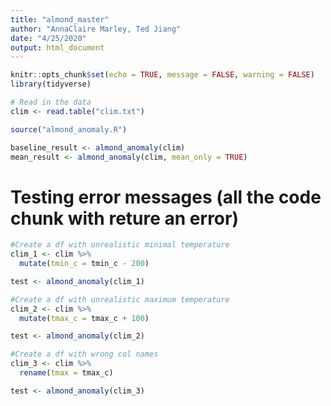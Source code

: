 ```yaml
---
title: "almond_master"
author: "AnnaClaire Marley, Ted Jiang"
date: "4/25/2020"
output: html_document
---
```


```r
knitr::opts_chunk$set(echo = TRUE, message = FALSE, warning = FALSE)
library(tidyverse)
```

```r
# Read in the data
clim <- read.table("clim.txt")
```

```r
source("almond_anomaly.R")

baseline_result <- almond_anomaly(clim)
mean_result <- almond_anomaly(clim, mean_only = TRUE)
```

# Testing error messages (all the code chunk with reture an error)
```r
#Create a df with unrealistic minimal temperature
clim_1 <- clim %>% 
  mutate(tmin_c = tmin_c - 200)

test <- almond_anomaly(clim_1)
```

```r
#Create a df with unrealistic maximum temperature
clim_2 <- clim %>% 
  mutate(tmax_c = tmax_c + 100)

test <- almond_anomaly(clim_2)
```

```r
#Create a df with wrong col names
clim_3 <- clim %>% 
  rename(tmax = tmax_c)

test <- almond_anomaly(clim_3)
```